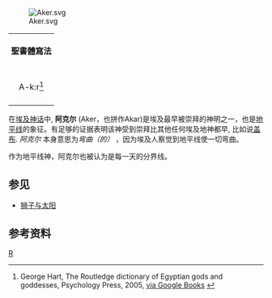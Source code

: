{{onesource|time=2014-07-10T11:02:24+00:00}}
[[File:Aker.svg|right]]
{| cellpadding="0" cellspacing="0" style="float:right; clear:right; margin:5px; border:2px solid {{hiero/egypt/bordercolour}};"
|- 
| style="border-bottom:2px solid {{hiero/egypt/bordercolour}}; background:{{hiero/egypt/bgcolour}}; padding:5px; text-align:center;" | '''聖書體寫法'''
|-
| style="text-align:center;text-valign:middle;padding:10px;" | <hiero>A-k:r</hiero><ref>George Hart, The Routledge dictionary of Egyptian gods and goddesses, Psychology Press, 2005, [http://books.google.com/books?id=yTNxvArA5YIC&lpg=PA12&dq=am-heh%20god%20underworld&pg=PA12#v=onepage&q=am-heh%20god%20underworld&f=false via Google Books] {{Wayback|url=http://books.google.com/books?id=yTNxvArA5YIC&lpg=PA12&dq=am-heh%20god%20underworld&pg=PA12#v=onepage&q=am-heh%20god%20underworld&f=false |date=20140701071528 }}</ref>
|}
在[[埃及神话|埃及神话]]中, '''阿克尔''' (Aker，也拼作Akar)是埃及最早被崇拜的神明之一，也是[[地平线|地平线]]的象征。有足够的证据表明该神受到崇拜比其他任何埃及地神都早, 比如说[[盖布|盖布]].{{来源请求|date=June 2011}} ''阿克尔'' 本身意思为''弯曲（的）'' ，因为埃及人察觉到地平线使一切弯曲。

作为地平线神，阿克尔也被认为是每一天的分界线。

==参见==
* [[狮子与太阳|狮子与太阳]]

==参考资料==
{{reflist}}


{{埃及神話}}

[[Category:埃及神祇|R]]